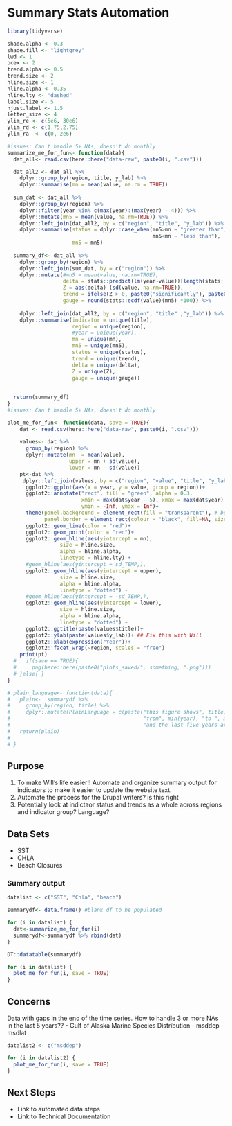 # Summary Stats Automation

<!-- # ```{r} -->
<!-- # # Files to use later in rmd -->
<!-- # eiwg_files <- c("SST.csv", "Chla.csv", "beach.csv", "msddep.csv", "msdlat.csv") -->
<!-- #  -->
<!-- # for(i in eiwg_files) { ##### BREAKS on GLPopulation.CSV #################### -->
<!-- #  -->
<!-- #   name <- gsub(".csv","",i) -->
<!-- #    -->
<!-- #   header_read<- read.csv(here::here("data-eiwg",i), nrows = 1) # grabs just the two rows at the top -->
<!-- #   title = colnames(header_read[1]) # title from column names -->
<!-- #   y_lab = as.character(header_read[1,][1]) #ylab from row 1  -->
<!-- #    -->
<!-- #  -->
<!-- #   dat<- assign(name, -->
<!-- #          read.csv(here::here("data-eiwg",i),skip = 2)) -->
<!-- #     colnames(dat) <- tolower(colnames(dat)) -->
<!-- #     dat<- dat %>%  -->
<!-- #     tidyr::pivot_longer(!year, names_to = "region", values_to = "value") %>%  -->
<!-- #     dplyr::mutate(title = c(title), # adds columns with title and y label for figures -->
<!-- #                    y_lab = c(y_lab)) -->
<!-- #    -->
<!-- #   write.csv(dat, file = here::here(paste0("data-raw/", name, ".csv"))) #writes data to data-raw to be pull directly from functions below -->
<!-- # } -->
<!-- #  -->
<!-- #  -->
<!-- # ``` -->


```r

library(tidyverse)

shade.alpha <- 0.3
shade.fill <- "lightgrey"
lwd <- 1
pcex <- 2
trend.alpha <- 0.5
trend.size <- 2
hline.size <- 1
hline.alpha <- 0.35
hline.lty <- "dashed"
label.size <- 5
hjust.label <- 1.5
letter_size <- 4
ylim_re <- c(5e6, 30e6)
ylim_rd <- c(1.75,2.75)
ylim_ra  <- c(0, 2e6)

#issues: Can't handle 5+ NAs, doesn't do monthly
summarize_me_for_fun<- function(data){
  dat_all<- read.csv(here::here("data-raw", paste0(i, ".csv")))

  dat_all2 <- dat_all %>% 
    dplyr::group_by(region, title, y_lab) %>% 
    dplyr::summarise(mn = mean(value, na.rm = TRUE)) 
  
  sum_dat <- dat_all %>% 
    dplyr::group_by(region) %>% 
    dplyr::filter(year %in% c(max(year):(max(year) - 4))) %>% 
    dplyr::mutate(mn5 = mean(value, na.rm=TRUE)) %>% 
    dplyr::left_join(dat_all2, by = c("region", "title", "y_lab")) %>% 
    dplyr::summarise(status = dplyr::case_when(mn5>mn ~ "greater than", 
                                               mn5<mn ~ "less than"), 
                     mn5 = mn5)
  
  summary_df<- dat_all %>% 
    dplyr::group_by(region) %>% 
    dplyr::left_join(sum_dat, by = c("region")) %>%
    dplyr::mutate(#mn5 = mean(value, na.rm=TRUE),
                  delta = stats::predict(lm(year~value))[length(stats::predict(lm(year~value)))] - stats::predict(lm(year~value))[1], 
                  Z = abs(delta)-(sd(value, na.rm=TRUE)), 
                  trend = ifelse(Z > 0, paste0("significantly"), paste0("")), 
                  gauge = round(stats::ecdf(value)(mn5) *100)) %>% 
    
    dplyr::left_join(dat_all2, by = c("region", "title" ,"y_lab")) %>% 
    dplyr::summarise(indicator = unique(title), 
                     region = unique(region), 
                     #year = unique(year),
                     mn = unique(mn), 
                     mn5 = unique(mn5),
                     status = unique(status), 
                     trend = unique(trend), 
                     delta = unique(delta), 
                     Z = unique(Z),
                     gauge = unique(gauge))  
    
  
  return(summary_df)
}
#issues: Can't handle 5+ NAs, doesn't do monthly

plot_me_for_fun<- function(data, save = TRUE){
    dat <- read.csv(here::here("data-raw", paste0(i, ".csv")))
    
    values<- dat %>% 
      group_by(region) %>% 
      dplyr::mutate(mn  = mean(value), 
                    upper = mn + sd(value), 
                    lower = mn - sd(value))
    pt<-dat %>% 
     dplyr::left_join(values, by = c("region", "value", "title", "y_lab", "year")) %>% 
      ggplot2::ggplot(aes(x = year, y = value, group = region))+
      ggplot2::annotate("rect", fill = "green", alpha = 0.3,
                        xmin = max(dat$year - 5), xmax = max(dat$year),
                        ymin = -Inf, ymax = Inf)+
      theme(panel.background = element_rect(fill = "transparent"), # bg of the panel
            panel.border = element_rect(colour = "black", fill=NA, size=1)) +
      ggplot2::geom_line(color = "red")+
      ggplot2::geom_point(color = "red")+
      ggplot2::geom_hline(aes(yintercept = mn),
                 size = hline.size,
                 alpha = hline.alpha,
                 linetype = hline.lty) +
      #geom_hline(aes(yintercept = sd_TEMP,),
      ggplot2::geom_hline(aes(yintercept = upper),
                 size = hline.size,
                 alpha = hline.alpha,
                 linetype = "dotted") +
      #geom_hline(aes(yintercept = -sd_TEMP,),
      ggplot2::geom_hline(aes(yintercept = lower),
                 size = hline.size,
                 alpha = hline.alpha,
                 linetype = "dotted") +
      ggplot2::ggtitle(paste(values$title))+
      ggplot2::ylab(paste(values$y_lab))+ ## Fix this with Will
      ggplot2::xlab(expression("Year"))+
      ggplot2::facet_wrap(~region, scales = "free")
    print(pt)
  #   if(save == TRUE){
  #     png(here::here(paste0("plots_saved/", something, ".png")))
  # }else{ }
}

# plain_language<- function(data){
#   plain<-  summarydf %>% 
#     group_by(region, title) %>% 
#     dplyr::mutate(PlainLanguage = c(paste("this figure shows", title, " in ", y_lab, "ranging from ", min(value), "to", max(value), 
#                                           "from", min(year), "to ", max(year),". The overall trend is ", trend, 
#                                           "and the last five years are ", status, "the time series mean of ", mn, ".")))
#   return(plain)
# 
# }
```


## Purpose 

1) To make Will's life easier!! Automate and organize summary output for indicators to make it easier to update the website text.
2) Automate the process for the Drupal writers? is this right
3) Potentially look at indictaor status and trends as a whole across regions and indicator group? Language?

## Data Sets
- SST
- CHLA
- Beach Closures

### Summary output
```r

datalist <- c("SST", "Chla", "beach")

summarydf<- data.frame() #blank df to be populated

for (i in datalist) {
  dat<-summarize_me_for_fun(i)
  summarydf<-summarydf %>% rbind(dat)
}

DT::datatable(summarydf)


```



```r


for (i in datalist) {
  plot_me_for_fun(i, save = TRUE)
}
```


## Concerns
Data with gaps in the end of the time series. How to handle 3 or more NAs in the last 5 years??
- Gulf of Alaska Marine Species Distribution
- msddep
- msdlat

```r
datalist2 <- c("msddep")

for (i in datalist2) {
  plot_me_for_fun(i, save = TRUE)
}
```


## Next Steps
- Link to automated data steps
- Link to Technical Documentation

